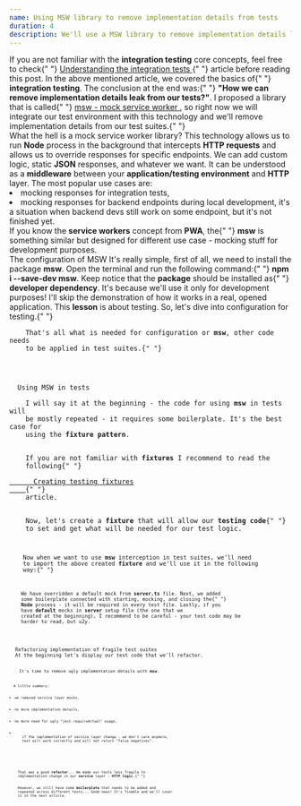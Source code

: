 ```yaml
---
name: Using MSW library to remove implementation details from tests
duration: 4
description: We'll use a MSW library to remove implementation details leaks in our integration tests.
---
```


<Prelude label="Good to know before reading">
  <Hint hasBg>
    If you are not familiar with the <B>integration testing</B> core concepts,
    feel free to check{" "}
    <A
      href="/courses/react-testing-spellbook/mastering-integration-testing/understanding-the-integration-tests/"
      outside
    >
      Understanding the integration tests
    </A>{" "}
    article before reading this post.
  </Hint>
  <M>
    In the above mentioned article, we covered the basics of{" "}
    <B>integration testing</B>. The conclusion at the end was:{" "}
    <B>"How we can remove implementation details leak from our tests?"</B>. I
    proposed a library that is called{" "}
    <A href="https://mswjs.io/" outside>
      msw - mock service worker
    </A>
    , so right now we will integrate our test environment with this technology and
    we'll remove implementation details from our test suites.{" "}
  </M>
</Prelude>

<Section>
  <XL>What the hell is a mock service worker library?</XL>
  <M>
    This technology allows us to run <B>Node</B> process in the background that
    intercepts <B>HTTP requests</B> and allows us to override responses for
    specific endpoints. We can add custom logic, static <B>JSON</B> responses,
    and whatever we want. It can be understood as a <B>middleware</B> between
    your <B>application/testing environment</B> and <B>HTTP</B> layer.
  </M>
  <M>The most popular use cases are: </M>
  <L>
    <Li>mocking responses for integration tests,</Li>
    <Li>
      mocking responses for backend endpoints during local development, it's a
      situation when backend devs still work on some endpoint, but it's not
      finished yet.
    </Li>
  </L>
  <Hint hasBg>
    If you know the <B>service workers</B> concept from <B>PWA</B>, the{" "}
    <B>msw</B> is something similar but designed for different use case -
    mocking stuff for development purposes.
  </Hint>
</Section>

<Section>
  <XL>The configuration of MSW</XL>
  <M>
    It's really simple, first of all, we need to install the package <B>msw</B>.
    Open the terminal and run the following command:{" "}
    <B>npm i --save-dev msw</B>.
  </M>
  <M>
    Keep notice that the <B>package</B> should be installed as{" "}
    <B>developer dependency</B>. It's because we'll use it only for development
    purposes!
  </M>
  <Hint hasBg>
    I'll skip the demonstration of how it works in a real, opened application.
    This <B>lesson</B> is about testing. So, let's dive into configuration for
    testing.{" "}
  </Hint>
  <Code
    mode="dynamic"
    description="The simplicity of setup"
    linesCount={12}
    lang="ts"
    src="https://raw.githubusercontent.com/polubis/Dream-stack-for-React-dev/lesson/Using-MSW-library-to-remove-implementation-details-from-tests/system/apps/blog/1.ts"
  />
  <M>
    That's all what is needed for configuration or <B>msw</B>, other code needs
    to be applied in test suites.{" "}
  </M>
</Section>

<Section>
  <XL>Using MSW in tests</XL>
  <M>
    I will say it at the beginning - the code for using <B>msw</B> in tests will
    be mostly repeated - it requires some boilerplate. It's the best case for
    using the <B>fixture pattern</B>.
  </M>
  <Hint hasBg>
    If you are not familiar with <B>fixtures</B> I recommend to read the
    following{" "}
    <A
      outside
      href="/courses/react-testing-spellbook/mastering-unit-testing/creating-testing-fixtures/"
    >
      Creating testing fixtures
    </A>{" "}
    article.
  </Hint>
  <M>
    Now, let's create a <B>fixture</B> that will allow our <B>testing code</B>{" "}
    to set and get what will be needed for our test logic.
  </M>
  <Code
    mode="dynamic"
    description="Fixtures for the rescue"
    linesCount={15}
    lang="ts"
    src="https://raw.githubusercontent.com/polubis/Dream-stack-for-React-dev/lesson/Using-MSW-library-to-remove-implementation-details-from-tests/system/apps/blog/2.ts"
  />
  <M>
    Now when we want to use <B>msw</B> interception in test suites, we'll need
    to import the above created <B>fixture</B> and we'll use it in the following
    way:{" "}
  </M>
  <Code
    mode="dynamic"
    description="We mocked the endpoint"
    linesCount={35}
    lang="tsx"
    src="https://raw.githubusercontent.com/polubis/Dream-stack-for-React-dev/lesson/Using-MSW-library-to-remove-implementation-details-from-tests/system/apps/blog/3.tsx"
  />
  <M>
    We have overridden a default mock from <B>server.ts</B> file. Next, we added
    some boilerplate connected with starting, mocking, and closing the{" "}
    <B>Node</B> process - it will be required in every test file. Lastly, if you
    have <B>default</B> mocks in <B>server</B> setup file (the one that we
    created at the beginning), I recommend to be careful - your test code may be
    harder to read, but u2y.
  </M>
</Section>

<Section>
  <XL>Refactoring implementation of fragile test suites</XL>
  <M>At the beginning let's display our test code that we'll refactor.</M>
  <Code
    mode="dynamic"
    description="Ugly implementation details leaked!"
    linesCount={41}
    lang="tsx"
    src="https://raw.githubusercontent.com/polubis/Dream-stack-for-React-dev/lesson/Using-MSW-library-to-remove-implementation-details-from-tests/system/apps/blog/4.tsx"
  />
  <M>
    It's time to remove ugly implementation details with <B>msw</B>.
  </M>
  <Code
    mode="dynamic"
    description="Ugly implementation details leaked!"
    linesCount={56}
    added={[[26, 31]]}
    lang="tsx"
    src="https://raw.githubusercontent.com/polubis/Dream-stack-for-React-dev/lesson/Using-MSW-library-to-remove-implementation-details-from-tests/system/apps/blog/5.tsx"
  />
  <M>A little summary: </M>
  <L>
    <Li>we removed service layer mocks,</Li>
    <Li>no more implementation details,</Li>
    <Li>no more need for ugly "jest.requireActual" usage,</Li>
    <Li>
      if the implementation of service layer change - we don't care anymore,
      test will work correctly and will not return "false negatives".
    </Li>
  </L>
</Section>

<Summary label="Concerns and results of our refactor">
  <M>
    That was a good <B>refactor</B>... We made our tests less fragile to
    implementation change in our <B>service</B> layer - <B>HTTP logic</B>.{" "}
  </M>
  <M>
    However, we still have some <B>boilerplate</B> that needs to be added and
    repeated across different tests... Good news! It's fixable and we'll cover
    it in the next article.
  </M>
</Summary>
